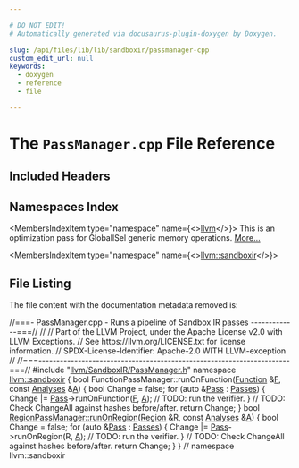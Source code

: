 ```yaml
---

# DO NOT EDIT!
# Automatically generated via docusaurus-plugin-doxygen by Doxygen.

slug: /api/files/lib/lib/sandboxir/passmanager-cpp
custom_edit_url: null
keywords:
  - doxygen
  - reference
  - file

---
```





# The `PassManager.cpp` File Reference

<DoxygenPage pluginConfig={pluginConfig}>



## Included Headers

<IncludesList>
<IncludesListItem
  filePath="llvm/IR/PassManager.h"
  permalink="/docs/api/files/include/include/llvm/include/llvm/ir/passmanager-h"
  isLocal="true" />
<IncludesListItem
  filePath="llvm/IR/Module.h"
  permalink="/docs/api/files/include/include/llvm/include/llvm/ir/module-h"
  isLocal="true" />
<IncludesListItem
  filePath="llvm/IR/PassManagerImpl.h"
  permalink="/docs/api/files/include/include/llvm/include/llvm/ir/passmanagerimpl-h"
  isLocal="true" />
<IncludesListItem
  filePath="optional"
  permalink=""
  isLocal="false" />
<IncludesListItem
  filePath="llvm/SandboxIR/PassManager.h"
  permalink="/docs/api/files/include/include/llvm/include/llvm/sandboxir/passmanager-h"
  isLocal="true" />
</IncludesList>

## Namespaces Index

<MembersIndex>

<MembersIndexItem
  type="namespace"
  name={<><a href="/docs/api/namespaces/llvm">llvm</a></>}>
This is an optimization pass for GlobalISel generic memory operations. <a href="/docs/api/namespaces/llvm/#details">More...</a>
</MembersIndexItem>

<MembersIndexItem
  type="namespace"
  name={<><a href="/docs/api/namespaces/llvm/sandboxir">llvm::sandboxir</a></>}>
</MembersIndexItem>

</MembersIndex>


## File Listing

The file content with the documentation metadata removed is:

<ProgramListing>

<Link id="l00001" /><CodeLine lineNumber="1"><span class="doxyHighlightComment">//===- PassManager.cpp - Runs a pipeline of Sandbox IR passes -------------===//</span></CodeLine>
<Link id="l00002" /><CodeLine lineNumber="2"><span class="doxyHighlightComment">//</span></CodeLine>
<Link id="l00003" /><CodeLine lineNumber="3"><span class="doxyHighlightComment">// Part of the LLVM Project, under the Apache License v2.0 with LLVM Exceptions.</span></CodeLine>
<Link id="l00004" /><CodeLine lineNumber="4"><span class="doxyHighlightComment">// See https://llvm.org/LICENSE.txt for license information.</span></CodeLine>
<Link id="l00005" /><CodeLine lineNumber="5"><span class="doxyHighlightComment">// SPDX-License-Identifier: Apache-2.0 WITH LLVM-exception</span></CodeLine>
<Link id="l00006" /><CodeLine lineNumber="6"><span class="doxyHighlightComment">//</span></CodeLine>
<Link id="l00007" /><CodeLine lineNumber="7"><span class="doxyHighlightComment">//===----------------------------------------------------------------------===//</span></CodeLine>
<Link id="l00008" /><CodeLine lineNumber="8"></CodeLine>
<Link id="l00009" /><CodeLine lineNumber="9"><span class="doxyHighlightPreprocessor">#include &quot;<a href="/docs/api/files/include/include/llvm/include/llvm/sandboxir/passmanager-h">llvm/SandboxIR/PassManager.h</a>&quot;</span></CodeLine>
<Link id="l00010" /><CodeLine lineNumber="10"></CodeLine>
<Link id="l00011" /><CodeLine lineNumber="11"><span class="doxyHighlightKeyword">namespace </span><span class="doxyHighlight"><a href="/docs/api/namespaces/llvm/sandboxir">llvm::sandboxir</a> &#123;</span></CodeLine>
<Link id="l00012" /><CodeLine lineNumber="12"></CodeLine>
<Link id="l00013" /><CodeLine lineNumber="13" lineLink="/docs/api/classes/llvm/sandboxir/functionpassmanager/#ad5cdbdaeb5d495e6590774bcfe2e59b1"><span class="doxyHighlightKeywordType">bool</span><span class="doxyHighlight"> FunctionPassManager::runOnFunction(<a href="/docs/api/classes/llvm/sandboxir/function">Function</a> &amp;<a href="/docs/api/files/lib/lib/support/md5-cpp/#a96d73bbd7af15cb1fc38c3f4a3bd82e9">F</a>, </span><span class="doxyHighlightKeyword">const</span><span class="doxyHighlight"> <a href="/docs/api/classes/llvm/sandboxir/analyses">Analyses</a> &amp;<a href="/docs/api/files/lib/lib/ir/builtingcs-cpp/#a2e38c85003a042421cde1647632d0b72">A</a>) &#123;</span></CodeLine>
<Link id="l00014" /><CodeLine lineNumber="14"><span class="doxyHighlight">  </span><span class="doxyHighlightKeywordType">bool</span><span class="doxyHighlight"> Change = </span><span class="doxyHighlightKeyword">false</span><span class="doxyHighlight">;</span></CodeLine>
<Link id="l00015" /><CodeLine lineNumber="15"><span class="doxyHighlight">  </span><span class="doxyHighlightKeywordFlow">for</span><span class="doxyHighlight"> (</span><span class="doxyHighlightKeyword">auto</span><span class="doxyHighlight"> &amp;<a href="/docs/api/classes/llvm/sandboxir/pass">Pass</a> : <a href="/docs/api/classes/llvm/sandboxir/passmanager/#ac6205116f9e954e988534ec98b459ff4">Passes</a>) &#123;</span></CodeLine>
<Link id="l00016" /><CodeLine lineNumber="16"><span class="doxyHighlight">    Change |= <a href="/docs/api/classes/llvm/sandboxir/pass">Pass</a>-&gt;runOnFunction(<a href="/docs/api/files/lib/lib/support/md5-cpp/#a96d73bbd7af15cb1fc38c3f4a3bd82e9">F</a>, <a href="/docs/api/files/lib/lib/ir/builtingcs-cpp/#a2e38c85003a042421cde1647632d0b72">A</a>);</span></CodeLine>
<Link id="l00017" /><CodeLine lineNumber="17"><span class="doxyHighlight">    </span><span class="doxyHighlightComment">// TODO: run the verifier.</span></CodeLine>
<Link id="l00018" /><CodeLine lineNumber="18"><span class="doxyHighlight">  &#125;</span></CodeLine>
<Link id="l00019" /><CodeLine lineNumber="19"><span class="doxyHighlight">  </span><span class="doxyHighlightComment">// TODO: Check ChangeAll against hashes before/after.</span></CodeLine>
<Link id="l00020" /><CodeLine lineNumber="20"><span class="doxyHighlight">  </span><span class="doxyHighlightKeywordFlow">return</span><span class="doxyHighlight"> Change;</span></CodeLine>
<Link id="l00021" /><CodeLine lineNumber="21"><span class="doxyHighlight">&#125;</span></CodeLine>
<Link id="l00022" /><CodeLine lineNumber="22"></CodeLine>
<Link id="l00023" /><CodeLine lineNumber="23" lineLink="/docs/api/classes/llvm/sandboxir/regionpassmanager/#a391a19ccbd1fea41db547a1e83ed6f5f"><span class="doxyHighlightKeywordType">bool</span><span class="doxyHighlight"> <a href="/docs/api/classes/llvm/sandboxir/regionpassmanager/#a391a19ccbd1fea41db547a1e83ed6f5f">RegionPassManager::runOnRegion</a>(<a href="/docs/api/classes/llvm/sandboxir/region">Region</a> &amp;R, </span><span class="doxyHighlightKeyword">const</span><span class="doxyHighlight"> <a href="/docs/api/classes/llvm/sandboxir/analyses">Analyses</a> &amp;<a href="/docs/api/files/lib/lib/ir/builtingcs-cpp/#a2e38c85003a042421cde1647632d0b72">A</a>) &#123;</span></CodeLine>
<Link id="l00024" /><CodeLine lineNumber="24"><span class="doxyHighlight">  </span><span class="doxyHighlightKeywordType">bool</span><span class="doxyHighlight"> Change = </span><span class="doxyHighlightKeyword">false</span><span class="doxyHighlight">;</span></CodeLine>
<Link id="l00025" /><CodeLine lineNumber="25"><span class="doxyHighlight">  </span><span class="doxyHighlightKeywordFlow">for</span><span class="doxyHighlight"> (</span><span class="doxyHighlightKeyword">auto</span><span class="doxyHighlight"> &amp;<a href="/docs/api/classes/llvm/sandboxir/pass">Pass</a> : <a href="/docs/api/classes/llvm/sandboxir/passmanager/#ac6205116f9e954e988534ec98b459ff4">Passes</a>) &#123;</span></CodeLine>
<Link id="l00026" /><CodeLine lineNumber="26"><span class="doxyHighlight">    Change |= <a href="/docs/api/classes/llvm/sandboxir/pass">Pass</a>-&gt;runOnRegion(R, <a href="/docs/api/files/lib/lib/ir/builtingcs-cpp/#a2e38c85003a042421cde1647632d0b72">A</a>);</span></CodeLine>
<Link id="l00027" /><CodeLine lineNumber="27"><span class="doxyHighlight">    </span><span class="doxyHighlightComment">// TODO: run the verifier.</span></CodeLine>
<Link id="l00028" /><CodeLine lineNumber="28"><span class="doxyHighlight">  &#125;</span></CodeLine>
<Link id="l00029" /><CodeLine lineNumber="29"><span class="doxyHighlight">  </span><span class="doxyHighlightComment">// TODO: Check ChangeAll against hashes before/after.</span></CodeLine>
<Link id="l00030" /><CodeLine lineNumber="30"><span class="doxyHighlight">  </span><span class="doxyHighlightKeywordFlow">return</span><span class="doxyHighlight"> Change;</span></CodeLine>
<Link id="l00031" /><CodeLine lineNumber="31"><span class="doxyHighlight">&#125;</span></CodeLine>
<Link id="l00032" /><CodeLine lineNumber="32"></CodeLine>
<Link id="l00033" /><CodeLine lineNumber="33"><span class="doxyHighlight">&#125; </span><span class="doxyHighlightComment">// namespace llvm::sandboxir</span></CodeLine>

</ProgramListing>


</DoxygenPage>
